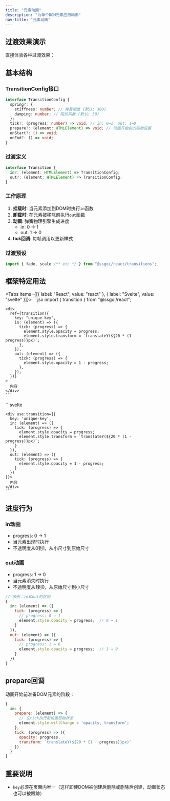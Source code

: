```yaml
---
title: "元素动画"
description: "为单个DOM元素应用动画"
nav-title: "元素动画"
---
```



## 过渡效果演示

直接体验各种过渡效果：

<TransitionPlayground />

## 基本结构

### TransitionConfig接口

```typescript
interface TransitionConfig {
  spring?: {
    stiffness: number; // 弹簧刚度 (默认: 300)
    damping: number; // 阻尼系数 (默认: 30)
  };
  tick?: (progress: number) => void; // in: 0→1, out: 1→0
  prepare?: (element: HTMLElement) => void; // 动画开始前的初始设置
  onStart?: () => void;
  onEnd?: () => void;
}
```

### 过渡定义

```typescript
interface Transition {
  in?: (element: HTMLElement) => TransitionConfig;
  out?: (element: HTMLElement) => TransitionConfig;
}
```

### 工作原理

1. **挂载时**: 当元素添加到DOM时执行`in`函数
2. **卸载时**: 在元素被移除前执行`out`函数
3. **动画**: 弹簧物理引擎生成进度
   - in: 0 → 1
   - out: 1 → 0
4. **tick回调**: 每帧调用以更新样式

### 过渡预设

```typescript
import { fade, scale /** etc */ } from "@ssgoi/react/transitions";
```

## 框架特定用法

<Tabs items={[{ label: "React", value: "react" }, { label: "Svelte", value: "svelte" }]}>
  <TabPanel value="react">
    ```jsx
    import { transition } from "@ssgoi/react";

    <div
      ref={transition({
        key: "unique-key",
        in: (element) => ({
          tick: (progress) => {
            element.style.opacity = progress;
            element.style.transform = `translateY(${20 * (1 - progress)}px)`;
          },
        }),
        out: (element) => ({
          tick: (progress) => {
            element.style.opacity = 1 - progress;
          },
        }),
      })}
    >
      内容
    </div>
    ```
  </TabPanel>
  
  <TabPanel value="svelte">
    ```svelte
    <script>
      import { transition } from '@ssgoi/svelte';
    </script>

    <div use:transition={{
      key: 'unique-key',
      in: (element) => ({
        tick: (progress) => {
          element.style.opacity = progress;
          element.style.transform = `translateY(${20 * (1 - progress)}px)`;
        }
      }),
      out: (element) => ({
        tick: (progress) => {
          element.style.opacity = 1 - progress;
        }
      })
    }}>
      内容
    </div>
    ```
  </TabPanel>
</Tabs>

## 进度行为

### in动画

- progress: 0 → 1
- 当元素出现时执行
- 不透明度从0到1，从小尺寸到原始尺寸

### out动画

- progress: 1 → 0
- 当元素消失时执行
- 不透明度从1到0，从原始尺寸到小尺寸

```jsx
// 示例：in和out的区别
{
  in: (element) => ({
    tick: (progress) => {
      // progress: 0 → 1
      element.style.opacity = progress;  // 0 → 1
    }
  }),
  out: (element) => ({
    tick: (progress) => {
      // progress: 1 → 0
      element.style.opacity = progress;  // 1 → 0
    }
  })
}
```

## prepare回调

动画开始前准备DOM元素的阶段：

```jsx
{
  in: {
    prepare: (element) => {
      // 在tick执行前设置初始状态
      element.style.willChange = 'opacity, transform';
    },
    tick: (progress) => ({
      opacity: progress,
      transform: `translateY(${20 * (1 - progress)}px)`
    })
  }
}
```

## 重要说明

- `key`必须在页面内唯一（这样即使DOM被创建后删除或删除后创建，动画状态也可以被跟踪）
